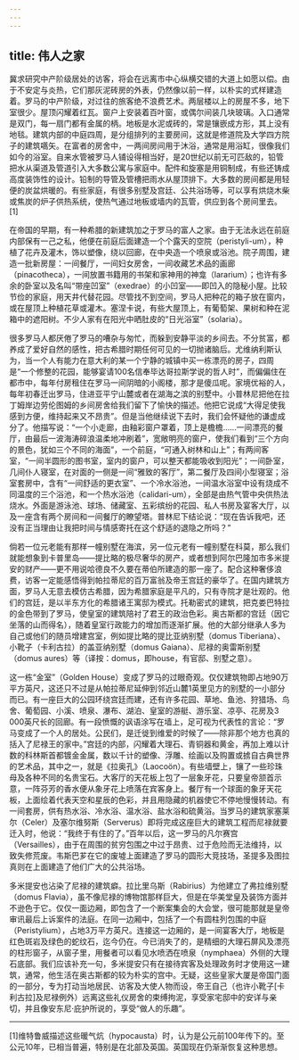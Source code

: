 ```yaml
---
---
---
```

title: 伟人之家
---




冀求研究中产阶级居处的访客，将会在远离市中心纵横交错的大道上如愿以偿。由于不安定与炎热，它们那灰泥砖房的外表，仍然像以前一样，以朴实的式样建造着。罗马的中产阶级，对过往的旅客绝不浪费艺术。两层楼以上的房屋不多，地下室很少。屋顶闪耀着红瓦。窗户上安装着百叶窗，或偶尔间装几块玻璃。入口通常是双门，每一扇门都有金属的柄。地板是水泥或砖的，常是镶嵌成方形，其上没有地毯。建筑内部的中庭四周，是分组排列的主要房间，这就是修道院及大学四方院子的建筑嚆矢。在富者的房舍中，一两间房间用于沐浴，通常是用浴缸，很像我们如今的浴室。自来水管被罗马人铺设得相当好，是20世纪以前无可匹敌的，铅管把水从渠道及管道引入大多数公寓与家庭中。配件和旋塞是用铜制成，有些还铸成高度装饰性的设计。铅制的导管及管槽把雨水从屋顶排下。大多数的房间都是用轻便的炭盆烘暖的。有些家庭，有很多别墅及宫廷、公共浴场等，可以享有烘烧木柴或焦炭的炉子供热系统，使热气通过地板或墙内的瓦管，供应到各个房间里去。[1]

在帝国的早期，有一种希腊的新建筑加之于罗马的富人之家。由于无法永远在前庭内部保有一己之私，他便在前庭后面建造一个个露天的空院（peristyli-um），种植了花卉及灌木，饰以塑像，绕以回廊，在中央造一个喷泉或浴池。院子周围，建造一批新房屋：一间餐厅，一间妇女房舍，一间收藏艺术品的画廊（pinacotheca），一间放置书籍用的书架和家神用的神龛（lararium）；也许有多余的卧室以及名叫“带座凹室”（exedrae）的小凹室——即凹入的隐秘小屋。比较节俭的家庭，用天井代替花园。尽管找不到空间，罗马人把种花的箱子放在窗内，或在屋顶上种植花草或灌木。塞涅卡说，有些大屋顶上，有葡萄架、果树和种在泥箱中的遮阳树。不少人家有在阳光中晒肚皮的“日光浴室”（solaria）。

很多罗马人都厌倦了罗马的嘈杂与匆忙，而躲到安静平淡的乡间去。不分贫富，都养成了爱好自然的感性，把古希腊时期任何可见的一切抛诸脑后。尤维纳利斯认为，当一个人有能力在意大利的某一个宁静的城镇中买一栋漂亮的房子，四周是“一个修整的花园，能够宴请100名信奉毕达哥拉斯学说的哲人时”，而偏偏住在都市中，每年付房租住在罗马一间阴暗的小阁楼，那才是傻瓜呢。家境优裕的人，每年初春迁出罗马，住进亚平宁山麓或者在湖海之滨的别墅中。小普林尼把他在拉丁姆岸边劳伦图姆的乡间房舍给我们留下了愉快的描述。他把它说成“大得足使我感到方便，维持起来又不昂贵”。但是当他继续说下去时，我们会怀疑他的谦虚成分了。他描写说：“一个小走廊，由釉彩窗户罩着，顶上是檐檐……一间漂亮的餐厅，由最后一波海涛碎浪温柔地冲刷着”，宽敞明亮的窗户，使我们看到“三个方向的景色，犹如三个不同的海面”，一个前庭，“可通入树林和山上”；有两间客室，“一间半圆形的图书室，室内的窗户，可以整天都能吸收到阳光”；一间卧室，几间仆人寝室，在对面的一侧是一间“雅致的客厅”，第二餐厅及四间小型寝室；浴室套房中，含有“一间舒适的更衣室”、一个冷水浴池，一间温水浴室中设有烧成不同温度的三个浴池，和一个热水浴池（calidari-um），全部是由热气管中央供热法烧水。外面是游泳池、球场、储藏室、五彩缤纷的花园、私人书房及宴客大厅，以及一座含有两个房间和一间餐厅的瞭望塔。普林尼下结论说：“现在告诉我吧，还没有正当理由让我把时间与情感寄托在这个舒适的退隐之所吗？”

倘若一位元老能有那样一幢别墅在海滨，另一位元老有一幢别墅在科莫，那么我们就能想象到卡普里岛——提比略的极尽奢华的房产，或者想到阿尔巴隆加市多米提安的财产——更不用说哈德良不久要在蒂伯所建造的那一座了。配合这种奢侈浪费，访客一定能感悟得到帕拉蒂尼的百万富翁及帝王宫廷的豪华了。在国内建筑方面，罗马人无意去模仿古希腊，因为希腊家庭是平凡的，只有寺院才是壮观的。他们的宫廷，是以半东方化的希腊诸王寓邸为模式。托勒密式的建筑，把克娄巴特拉的金色带到了罗马，使皇室的建筑陪衬了君王的政治色彩。奥古斯都的宫廷（因它坐落的山而得名），随着皇室行政能力的增加而逐渐扩展。他的大部分继承人多为自己或他们的随员增建宫室，例如提比略的提比亚纳别墅（domus Tiberiana）、小靴子（卡利古拉）的盖亚纳别墅（domus Gaiana）、尼禄的奥雷斯别墅（domus aures）等（译按：domus，即house，有官邸、别墅之意）。

这一栋“金室”（Golden House）变成了罗马的过眼奇观。仅仅建筑物即占地90万平方英尺，这还只不过是从帕拉蒂尼延伸到邻近山麓1英里见方的别墅的一小部分而已。有一座巨大的公园环绕宫廷而建，还有许多花园、草地、鱼池、狩猎场、鸟舍、葡萄园、小溪、喷泉、瀑布、湖泊、皇室的游艇、游乐室、凉亭、花房及3 000英尺长的回廊。有一段愤慨的讽语涂写在墙上，足可视为代表性的言论：“罗马变成了一个人的居处。公民们，是迁徙到维爱的时候了——除非那个地方也真的括入了尼禄王的家中。”宫廷的内部，闪耀着大理石、青铜器和黄金，再加上难以计数的科林斯首都镀金金属，数以千计的塑像、浮雕、绘画以及购置或掳自古典世界的艺术品，其中之一，就是《拉奥孔》（Laocoön）。有些墙壁上，镶了一些珍珠母及各种不同的名贵宝石。大客厅的天花板上包了一层象牙花，只要皇帝颔首示意，一阵芬芳的香水便从象牙花上喷落在宾客身上。餐厅有一个球面的象牙天花板，上面绘着代表天空和星辰的色彩，并且用隐藏的机器使它不停地慢慢转动。有一间套房，供有热水浴、冷水浴、温水浴、盐水浴和硫黄浴。当罗马的建筑家塞莱尔（Celer）及塞尔维努斯（Serverus）即将完成这座巨大的建筑工程而尼禄就要迁入时，他说：“我终于有住的了。”百年以后，这一罗马的凡尔赛宫（Versailles），由于在周围的贫穷包围之中过于昂贵、过于危险而无法维持，以致失修荒废。韦斯巴芗在它的废墟上面建造了罗马的圆形大竞技场，圣提多及图拉真则在上面建造了他们广大的公共浴场。

多米提安也沾染了尼禄的建筑癖。拉比里乌斯（Rabirius）为他建立了弗拉维别墅（domus Flavia），虽不像尼禄的博物馆那样巨大，但是在华美堂皇及装饰方面并不逊色于它。仅仅一面边厢，即包含了一个断案集会的大会堂，很可能那就是皇帝审讯最后上诉案件的法庭。在同一边厢中，包括了一个有圆柱列包围的中庭（Peristylium），占地3万平方英尺。连接这一边厢的，是一间宴客大厅，地板是红色斑岩及绿色的蛇纹石，迄今仍在。今已消失了的，是精细的大理石屏风及漂亮的柱形窗子，从窗子里，用餐者可以看见水喷洒在喷泉（nymphaea）外侧的大理石底部。我们应该补充一句，多米提安只有在接待宾客及处理政务时才使用这一建筑，通常，他生活在奥古斯都的较为朴实的宫中。无疑，这些皇家大厦是帝国门面的一部分，专为打动当地居民、访客及大使人物而设，帝王自己（也许小靴子[卡利古拉]及尼禄例外）远离这些礼仪房舍的束缚拘泥，享受家宅邸中的安详与亲切，并且像安东尼·庇护所说的，享受“做人的乐趣”。



* * *



[1]维特鲁威描述这些暖气炕（hypocausta）时，认为是公元前100年传下的。至公元10年，已相当普遍，特别是在北部及英国。英国现在仍渐渐恢复这种思想。